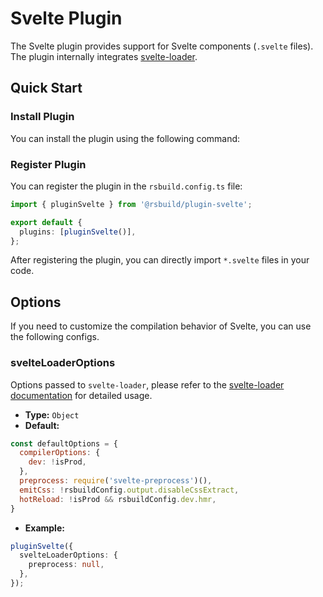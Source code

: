 # Svelte Plugin

The Svelte plugin provides support for Svelte components (`.svelte` files). The plugin internally integrates [svelte-loader](https://github.com/sveltejs/svelte-loader).

## Quick Start

### Install Plugin

You can install the plugin using the following command:


<PackageManagerTabs command="add @rsbuild/plugin-svelte -D" />

### Register Plugin

You can register the plugin in the `rsbuild.config.ts` file:

```ts title="rsbuild.config.ts"
import { pluginSvelte } from '@rsbuild/plugin-svelte';

export default {
  plugins: [pluginSvelte()],
};
```

After registering the plugin, you can directly import `*.svelte` files in your code.

## Options

If you need to customize the compilation behavior of Svelte, you can use the following configs.

### svelteLoaderOptions

Options passed to `svelte-loader`, please refer to the [svelte-loader documentation](https://github.com/sveltejs/svelte-loader) for detailed usage.

- **Type:** `Object`
- **Default:**

```js
const defaultOptions = {
  compilerOptions: {
    dev: !isProd,
  },
  preprocess: require('svelte-preprocess')(),
  emitCss: !rsbuildConfig.output.disableCssExtract,
  hotReload: !isProd && rsbuildConfig.dev.hmr,
}
```

- **Example:**

```ts
pluginSvelte({
  svelteLoaderOptions: {
    preprocess: null,
  },
});
```
